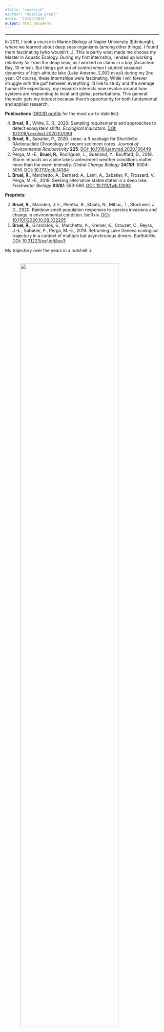```yaml
---
#title: "research"
#author: "Rosalie Bruel"
#date: "19/02/2019"
output: html_document
---
```


<!-- Global site tag (gtag.js) - Google Analytics -->
<script async src="https://www.googletagmanager.com/gtag/js?id=UA-134870808-1"></script>
<script>
  window.dataLayer = window.dataLayer || [];
  function gtag(){dataLayer.push(arguments);}
  gtag('js', new Date());

  gtag('config', 'UA-134870808-1');
</script>

<style>
# space between paragraph, small or big
p.small {
  line-height: 0.7;
}
p.big {
  line-height: 1.8;
}
</style>


______
<p class="big">
In 2011, I took a course in Marine Biology at Napier University (Edinburgh), where we learned about deep seas organisms (among other things). I found them fascinating (who wouldn't...). This is partly what made me choose my Master in Aquatic Ecology. During my first internship, I ended up working relatively far from the deap seas, as I worked on clams in a bay (Arcachon Bay, 10 m bsl). But things got out of control when I studied seasonal dynamics of high-altitude lake (Lake Anterne, 2,063 m asl) during my 2nd year. Of course, these internships were fascinating. While I will forever struggle with the gulf between everything I'd like to study and the average human life expectancy, my research interests now revolve around how systems are responding to local and global perturbations. This general thematic gets my interest because there's opportunity for both fundamental and applied research.

<head><b>Publications</b> (<a href="https://orcid.org/0000-0001-8351-7539" target="_blank">ORCID profile</a> for the most up-to-date list):</head> 


<ol reversed>
<li><b>Bruel, R.</b>, White, E. R., 2020. Sampling requirements and approaches to detect ecosystem shifts. _Ecological Indicators_. <a href="https://authors.elsevier.com/sd/article/S1470-160X(20)31035-9">DOI: 10.1016/j.ecolind.2020.107096</a></li>

<li><b>Bruel, R.</b>, Sabatier, P., 2020. serac: a R package for ShortlivEd RAdionuclide Chronology of recent sediment cores. _Journal of Environmental Radioactivity_ <b>225</b>. <a href="https://authors.elsevier.com/a/1bytM,62%7EnVKS6">DOI: 10.1016/j.jenvrad.2020.106449</a></li>

<li>Perga, M.-E., <b>Bruel, R.</b>, Rodriguez, L., Guénand, Y., Bouffard, D., 2018. Storm impacts on alpine lakes: antecedent weather conditions matter more than the event intensity. _Global Change Biology_ <b>24*(10)*</b>: 5004-5016. <a href="https://doi.org/10.1111/gcb.14384"> DOI: 10.1111/gcb.14384</a>
&nbsp;&nbsp;&nbsp;&nbsp;</li>

<li><b>Bruel, R.</b>, Marchetto, A., Bernard, A., Lami, A., Sabatier, P., Frossard, V., Perga, M.-E., 2018. Seeking alternative stable states in a deep lake. _Freshwater Biology_ <b>63*(6)*</b>: 553-568. <a href="https://doi.org/10.1111/fwb.13093">DOI: 10.1111/fwb.13093 </a><br></li>
</ol>



<head><b>Preprints:</b></head>
&nbsp;&nbsp;&nbsp;&nbsp;
<ol reversed>
<li><b>Bruel, R.</b>, Marsden, J. E., Pientka, B., Staats, N., Mihuc, T., Stockwell, J. D., 2020. Rainbow smelt population responses to species invasions and change in environmental condition. bioRxiv. <a href="https://www.biorxiv.org/content/10.1101/2020.10.08.332205v1">DOI: 10.1101/2020.10.08.332205</a></li>


<li><b>Bruel, R.</b>, Girardclos, S., Marchetto, A., Kremer, K., Crouzet, C., Reyss, J.-L., Sabatier, P., Perga, M.-E., 2019. Reframing Lake Geneva ecological trajectory in a context of multiple but asynchronous drivers. EarthArXiv. <a href="https://eartharxiv.org/j8up3/">DOI: 10.31223/osf.io/j8up3</a></li>
</ol>




My trajectory over the years in a nutshell ↓

<img src="images/research_interests.png" style="width:80%; margin-left: 10%; margin-right: 10%; margin-bottom: 20px; margin-top: 20px" align="center">

</p>
